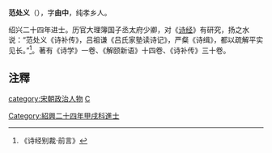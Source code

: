 '''范处义'''（{{bd|？年||？年|catIdx=F范}}），字'''由中'''，纯孝乡人。

绍兴二十四年进士。历官大理簿国子丞太府少卿，对《[[诗经|诗经]]》有研究，扬之水说：“范处义《诗补传》，吕祖谦《吕氏家塾读诗记》，严粲《诗缉》，都以疏解平实见长。”<ref>《诗经别裁·前言》</ref>。著有《诗学》一卷、《解颐新语》十四卷、《诗补传》三十卷。

== 注釋 ==
{{reflist}}
{{DEFAULTSORT:Fan范}}
[[category:宋朝政治人物|category:宋朝政治人物]]
[[Category:紹興二十四年甲戌科進士|Category:紹興二十四年甲戌科進士]]
[[category:范姓|C]]
